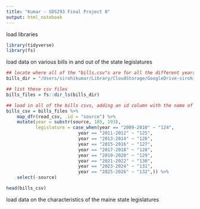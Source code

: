 ```yaml
---
title: "Kumar - SDS293 Final Project 0"
output: html_notebook
---
```


load libraries
```r

library(tidyverse)
library(fs)

```

load data on various bills in and out of the state legislatures
```r

## locate where all of the "bills.csv"s are for all the different years
bills_dir = "/Users/sirohikumar/Library/CloudStorage/GoogleDrive-sirohikumar185@gmail.com/My Drive/UNDERGRAD/2024-25 JUNIOR YEAR/2025 SDS 293 - MACHINE LEARNING/SDS293-FINAL-PROJECT/data/bills_csv"

## list these csv files
bills_files = fs::dir_ls(bills_dir)

## load in all of the bills csvs, adding an id column with the name of the original csv and creating a column for legislature
bills_csv = bills_files %>%
    map_dfr(read_csv, .id = "source") %>%
    mutate(year = substr(source, 185, 193),
           legislature = case_when(year == "2009-2010" ~ "124",
                           year == "2011-2012" ~ "125",
                           year == "2013-2014" ~ "126",
                           year == "2015-2016" ~ "127",
                           year == "2017-2018" ~ "128",
                           year == "2019-2020" ~ "129",
                           year == "2021-2022" ~ "130",
                           year == "2023-2024" ~ "131",
                           year == "2025-2026" ~ "132",)) %>%
    select(-source) 

head(bills_csv)

```

load data on the characteristics of the maine state legislatures


